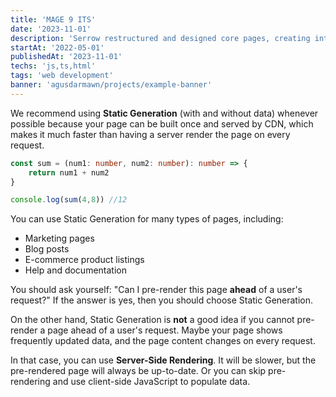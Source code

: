 ```yaml
---
title: 'MAGE 9 ITS'
date: '2023-11-01'
description: 'Serrow restructured and designed core pages, creating interactive elements that put users designed core pages, creating interactive'
startAt: '2022-05-01'
publishedAt: '2023-11-01'
techs: 'js,ts,html'
tags: 'web development'
banner: 'agusdarmawn/projects/example-banner'
---
```


We recommend using **Static Generation** (with and without data) whenever possible because your page can be built once and served by CDN, which makes it much faster than having a server render the page on every request.

```ts
const sum = (num1: number, num2: number): number => {
    return num1 + num2
}

console.log(sum(4,8)) //12
```

You can use Static Generation for many types of pages, including:

- Marketing pages
- Blog posts
- E-commerce product listings
- Help and documentation

You should ask yourself: "Can I pre-render this page **ahead** of a user's request?" If the answer is yes, then you should choose Static Generation.

On the other hand, Static Generation is **not** a good idea if you cannot pre-render a page ahead of a user's request. Maybe your page shows frequently updated data, and the page content changes on every request.

In that case, you can use **Server-Side Rendering**. It will be slower, but the pre-rendered page will always be up-to-date. Or you can skip pre-rendering and use client-side JavaScript to populate data.
